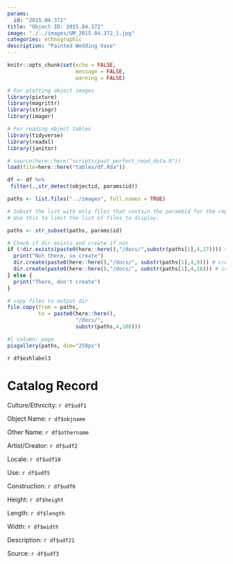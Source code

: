 ```yaml
---
params:
  id: "2015.04.372"
title: "Object ID: 2015.04.372"
image: "./../images/UM_2015.04.372_1.jpg"
categories: ethnographic
description: "Painted Wedding Vase"
---
```


```r
knitr::opts_chunk$set(echo = FALSE,
                      message = FALSE,
                      warning = FALSE)
```

```r

# For plotting object images
library(pixture)
library(magrittr)
library(stringr)
library(imager)

# For reading object tables
library(tidyverse)
library(readxl)
library(janitor)
```

```r
# source(here::here("scripts/past_perfect_read_data.R"))
load(file=here::here("tables/df.Rda"))
```

```r
df <- df %>% 
 filter(.,str_detect(objectid, params$id))
```

```r
paths <- list.files("../images", full.names = TRUE)
```

```r
# Subset the list with only files that contain the param$id for the report.
# Use this to limit the list of files to display.

paths <- str_subset(paths, params$id)
```

```r

# Check if dir exists and create if not
if (!dir.exists(paste0(here::here(),"/docs/",substr(paths[1],4,17)))) {
  print("Not there, so create")
  dir.create(paste0(here::here(),"/docs/", substr(paths[1],4,9))) # create parent dir
  dir.create(paste0(here::here(),"/docs/", substr(paths[1],4,16))) # create dir
} else {
  print("There, don't create")
}

# copy files to output dir
file.copy(from = paths,
          to = paste0(here::here(),
                      "/docs/",
                      substr(paths,4,100)))
```

```r
#| column: page
pixgallery(paths, dim="250px")
```

`r df$exhlabel3`

# Catalog Record

::: {layout-ncol=2}

Culture/Ethnicity: `r df$udf1`

Object Name: `r df$objname`

Other Name: `r df$othername`

Artist/Creator: `r df$udf2`

Locale: `r df$udf10`

Use: `r df$udf5`

Construction: `r df$udf6`

Height: `r df$height`

Length: `r df$length`

Width: `r df$width`

:::

Description: `r df$udf21`

Source: `r df$udf3`